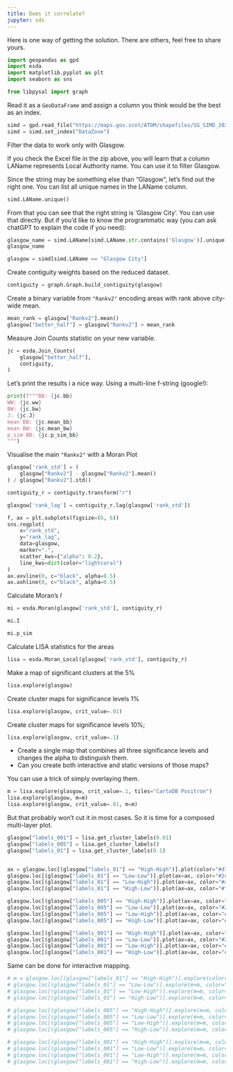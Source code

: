 ```yaml
---
title: Does it correlate?
jupyter: sds
---
```




Here is one way of getting the solution. There are others, feel free to share yours.


```py
import geopandas as gpd
import esda
import matplotlib.pyplot as plt
import seaborn as sns

from libpysal import graph
```

Read it as a `GeoDataFrame` and assign a column you think would be the best as an index.

```py
simd = gpd.read_file("https://maps.gov.scot/ATOM/shapefiles/SG_SIMD_2020.zip")
simd = simd.set_index("DataZone")
```

Filter the data to work only with Glasgow.

If you check the Excel file in the zip above, you will learn that a column LAName represents Local Authority name. You can use it to filter Glasgow.

Since the string may be something else than "Glasgow", let's find out the right one. You can list all unique names in the LAName column.

```py
simd.LAName.unique()
```

From that you can see that the right string is 'Glasgow City'. You can use that directly. But if you'd like to know the programmatic way (you can ask chatGPT to explain the code if you need):

```py
glasgow_name = simd.LAName[simd.LAName.str.contains('Glasgow')].unique()[0]
glasgow_name
```

```py
glasgow = simd[simd.LAName == "Glasgow City"]
```

Create contiguity weights based on the reduced dataset.

```py
contiguity = graph.Graph.build_contiguity(glasgow)
```

Create a binary variable from `"Rankv2"` encoding areas with rank above city-wide mean.

```py
mean_rank = glasgow["Rankv2"].mean()
glasgow["better_half"] = glasgow["Rankv2"] > mean_rank
```

Measure Join Counts statistic on your new variable.

```py
jc = esda.Join_Counts(
    glasgow["better_half"],
    contiguity,
)
```

Let's print the results i a nice way. Using a multi-line f-string (google!):

```py
print(f"""BB: {jc.bb}
WW: {jc.ww}
BW: {jc.bw}
J: {jc.J}
mean BB: {jc.mean_bb}
mean BW: {jc.mean_bw}
p_sim BB: {jc.p_sim_bb}
""")
```

Visualise the main `"Rankv2"` with a Moran Plot

```py
glasgow['rank_std'] = (
    glasgow["Rankv2"] - glasgow["Rankv2"].mean()
) / glasgow["Rankv2"].std()
```

```py
contiguity_r = contiguity.transform("r")

glasgow['rank_lag'] = contiguity_r.lag(glasgow['rank_std'])
```

```py
f, ax = plt.subplots(figsize=(6, 6))
sns.regplot(
    x="rank_std",
    y="rank_lag",
    data=glasgow,
    marker=".",
    scatter_kws={"alpha": 0.2},
    line_kws=dict(color="lightcoral")
)
ax.axvline(0, c="black", alpha=0.5)
ax.axhline(0, c="black", alpha=0.5)
```

Calculate Moran's $I$

```py
mi = esda.Moran(glasgow['rank_std'], contiguity_r)
```

```py
mi.I
```

```py
mi.p_sim
```

Calculate LISA statistics for the areas

```py
lisa = esda.Moran_Local(glasgow['rank_std'], contiguity_r)
```

Make a map of significant clusters at the 5%

```py
lisa.explore(glasgow)
```

Create cluster maps for significance levels 1%

```py
lisa.explore(glasgow, crit_value=.01)
```

Create cluster maps for significance levels 10%;

```py
lisa.explore(glasgow, crit_value=.1)
```

- Create a single map that combines all three significance levels and changes the alpha to distinguish them.
- Can you create both interactive and static versions of those maps?

You can use a trick of simply overlaying them.

```py
m = lisa.explore(glasgow, crit_value=.1, tiles="CartoDB Positron")
lisa.explore(glasgow, m=m)
lisa.explore(glasgow, crit_value=.01, m=m)
```

But that probably won't cut it in most cases. So it is time for a composed multi-layer plot.

```py
glasgow["labels_001"] = lisa.get_cluster_labels(0.01)
glasgow["labels_005"] = lisa.get_cluster_labels()
glasgow["labels_01"] = lisa.get_cluster_labels(0.1)


ax = glasgow.loc[(glasgow["labels_01"] == "High-High")].plot(color="#d7191c", alpha=.25)
glasgow.loc[(glasgow["labels_01"] == "Low-Low")].plot(ax=ax, color="#2c7bb6", alpha=.25)
glasgow.loc[(glasgow["labels_01"] == "Low-High")].plot(ax=ax, color="#abd9e9", alpha=.25)
glasgow.loc[(glasgow["labels_01"] == "High-Low")].plot(ax=ax, color="#fdae61", alpha=.25)

glasgow.loc[(glasgow["labels_005"] == "High-High")].plot(ax=ax, color="#d7191c", alpha=.5)
glasgow.loc[(glasgow["labels_005"] == "Low-Low")].plot(ax=ax, color="#2c7bb6", alpha=.5)
glasgow.loc[(glasgow["labels_005"] == "Low-High")].plot(ax=ax, color="#abd9e9", alpha=.5)
glasgow.loc[(glasgow["labels_005"] == "High-Low")].plot(ax=ax, color="#fdae61", alpha=.5)

glasgow.loc[(glasgow["labels_001"] == "High-High")].plot(ax=ax, color="#d7191c", alpha=1)
glasgow.loc[(glasgow["labels_001"] == "Low-Low")].plot(ax=ax, color="#2c7bb6", alpha=1)
glasgow.loc[(glasgow["labels_001"] == "Low-High")].plot(ax=ax, color="#abd9e9", alpha=1)
glasgow.loc[(glasgow["labels_001"] == "High-Low")].plot(ax=ax, color="#fdae61", alpha=1)
```

Same can be done for interactive mapping.

```py
# m = glasgow.loc[(glasgow["labels_01"] == "High-High")].explore(color="#d7191c", opacity=.8, tiles="CartoDB Positron")
# glasgow.loc[(glasgow["labels_01"] == "Low-Low")].explore(m=m, color="#2c7bb6", opacity=.8)
# glasgow.loc[(glasgow["labels_01"] == "Low-High")].explore(m=m, color="#abd9e9", opacity=.8)
# glasgow.loc[(glasgow["labels_01"] == "High-Low")].explore(m=m, color="#fdae61", opacity=.8)

# glasgow.loc[(glasgow["labels_005"] == "High-High")].explore(m=m, color="#d7191c", opacity=.8)
# glasgow.loc[(glasgow["labels_005"] == "Low-Low")].explore(m=m, color="#2c7bb6", opacity=.8)
# glasgow.loc[(glasgow["labels_005"] == "Low-High")].explore(m=m, color="#abd9e9", opacity=.8)
# glasgow.loc[(glasgow["labels_005"] == "High-Low")].explore(m=m, color="#fdae61", opacity=.8)

# glasgow.loc[(glasgow["labels_001"] == "High-High")].explore(m=m, color="#d7191c", opacity=.8)
# glasgow.loc[(glasgow["labels_001"] == "Low-Low")].explore(m=m, color="#2c7bb6", opacity=.8)
# glasgow.loc[(glasgow["labels_001"] == "Low-High")].explore(m=m, color="#abd9e9", opacity=.8)
# glasgow.loc[(glasgow["labels_001"] == "High-Low")].explore(m=m, color="#fdae61", opacity=.8)
```


